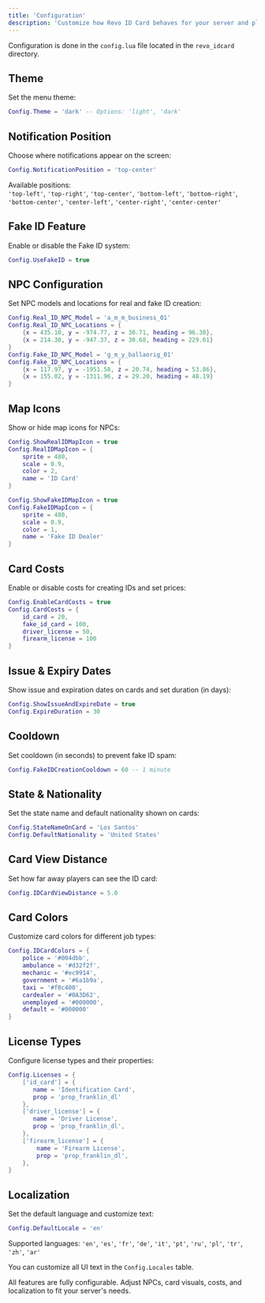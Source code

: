 ```yaml
---
title: 'Configuration'
description: 'Customize how Revo ID Card behaves for your server and players.'
---
```


<Info>
  Configuration is done in the <code>config.lua</code> file located in the <code>revo_idcard</code> directory.
</Info>

## Theme

Set the menu theme:

```lua
Config.Theme = 'dark' -- Options: 'light', 'dark'
```

## Notification Position

Choose where notifications appear on the screen:

```lua
Config.NotificationPosition = 'top-center'
```

Available positions:  
`'top-left'`, `'top-right'`, `'top-center'`, `'bottom-left'`, `'bottom-right'`, `'bottom-center'`, `'center-left'`, `'center-right'`, `'center-center'`

## Fake ID Feature

Enable or disable the Fake ID system:

```lua
Config.UseFakeID = true
```

## NPC Configuration

Set NPC models and locations for real and fake ID creation:

```lua
Config.Real_ID_NPC_Model = 'a_m_m_business_01'
Config.Real_ID_NPC_Locations = {
    {x = 435.10, y = -974.77, z = 30.71, heading = 96.38},
    {x = 214.30, y = -947.37, z = 30.68, heading = 229.61}
}
Config.Fake_ID_NPC_Model = 'g_m_y_ballaorig_01'
Config.Fake_ID_NPC_Locations = {
    {x = 117.97, y = -1951.58, z = 20.74, heading = 53.86},
    {x = 155.02, y = -1311.96, z = 29.20, heading = 48.19}
}
```

## Map Icons

Show or hide map icons for NPCs:

```lua
Config.ShowRealIDMapIcon = true
Config.RealIDMapIcon = {
    sprite = 480,
    scale = 0.9,
    color = 2,
    name = 'ID Card'
}

Config.ShowFakeIDMapIcon = true
Config.FakeIDMapIcon = {
    sprite = 480,
    scale = 0.9,
    color = 1,
    name = 'Fake ID Dealer'
}
```

## Card Costs

Enable or disable costs for creating IDs and set prices:

```lua
Config.EnableCardCosts = true
Config.CardCosts = {
    id_card = 20,
    fake_id_card = 100,
    driver_license = 50,
    firearm_license = 100
}
```

## Issue & Expiry Dates

Show issue and expiration dates on cards and set duration (in days):

```lua
Config.ShowIssueAndExpireDate = true
Config.ExpireDuration = 30
```

## Cooldown

Set cooldown (in seconds) to prevent fake ID spam:

```lua
Config.FakeIDCreationCooldown = 60 -- 1 minute
```

## State & Nationality

Set the state name and default nationality shown on cards:

```lua
Config.StateNameOnCard = 'Los Santos'
Config.DefaultNationality = 'United States'
```

## Card View Distance

Set how far away players can see the ID card:

```lua
Config.IDCardViewDistance = 5.0
```

## Card Colors

Customize card colors for different job types:

```lua
Config.IDCardColors = {
    police = '#004dbb',
    ambulance = '#d32f2f',
    mechanic = '#ec9914',
    government = '#6a1b9a',
    taxi = '#f0c400',
    cardealer = '#0A3D62',
    unemployed = '#000000',
    default = '#000000'
}
```

## License Types

Configure license types and their properties:

```lua
Config.Licenses = {
    ['id_card'] = {
       name = 'Identification Card',
       prop = 'prop_franklin_dl'
    },
    ['driver_license'] = {
       name = 'Driver License',
       prop = 'prop_franklin_dl',
    },
    ['firearm_license'] = {
        name = 'Firearm License',
        prop = 'prop_franklin_dl',
    },
}
```

## Localization

Set the default language and customize text:

```lua
Config.DefaultLocale = 'en'
```

Supported languages: `'en'`, `'es'`, `'fr'`, `'de'`, `'it'`, `'pt'`, `'ru'`, `'pl'`, `'tr'`, `'zh'`, `'ar'`

You can customize all UI text in the `Config.Locales` table.

<Tip>
  All features are fully configurable. Adjust NPCs, card visuals, costs, and localization to fit your server's needs.
</Tip>
